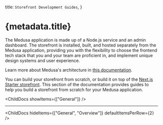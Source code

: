 
  title: `Storefront Development Guides`,
}

# {metadata.title}

The Medusa application is made up of a Node.js service and an admin dashboard. The storefront is installed, built, and hosted separately from the Medusa application, providing you with the flexibility to choose the frontend tech stack that you and your team are proficient in, and implement unique design systems and user experience. 

<Note>

Learn more about Medusa's architecture in [this documentation](!docs!/learn/introduction/architecture).

</Note>

You can build your storefront from scratch, or build it on top of the [Next.js Starter storefront](../nextjs-starter/page.mdx). This section of the documentation provides guides to help you build a storefront from scratch for your Medusa application.

<ChildDocs showItems={["General"]} />

---

<ChildDocs hideItems={["General", "Overview"]} defaultItemsPerRow={2} />
